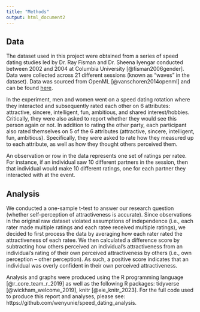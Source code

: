 ```yaml
---
title: "Methods"
output: html_document2
---
```


## Data

The dataset used in this project were obtained from a series of speed dating studies led by Dr. Ray Fisman and Dr. Sheena Iyengar conducted between 2002 and 2004 at Columbia University [@fisman2006gender]. Data were collected across 21 different sessions (known as “waves” in the dataset). Data was sourced from OpenML [@vanschoren2014openml] and can be found [here](http://www.stat.columbia.edu/~gelman/arm/examples/speed.dating/).

In the experiment, men and women went on a speed dating rotation where they interacted and subsequently rated each other on 6 attributes: attractive, sincere, intelligent, fun, ambitious, and shared interest/hobbies. Critically, they were also asked to report whether they would see this person again or not. In addition to rating the other party, each participant also rated themselves on 5 of the 6 attributes (attractive, sincere, intelligent, fun, ambitious). Specifically, they were asked to rate how they measured up to each attribute, as well as how they thought others perceived them.

An observation or row in the data represents one set of ratings per ratee. For instance, if an individual saw 10 different partners in the session, then that individual would make 10 different ratings, one for each partner they interacted with at the event.


## Analysis

We conducted a one-sample t-test to answer our research question (whether self-perception of attractiveness is accurate). Since observations in the original raw dataset violated assumptions of independence (i.e., each rater made multiple ratings and each ratee received multiple ratings), we decided to first process the data by averaging how each rater rated the attractiveness of each ratee. We then calculated a difference score by subtracting how others perceived an individual’s attractiveness from an individual’s rating of their own perceived attractiveness by others (i.e., own perception – other perception). As such, a positive score indicates that an individual was overly confident in their own perceived attractiveness.

Analysis and graphs were produced using the R programming language [@r_core_team_r_2019] as well as the following R packages: tidyverse [@wickham_welcome_2019], knitr [@xie_knitr_2023]. For the full code used to produce this report and analyses, please see: https://github.com/wenyunie/speed_dating_analysis.



